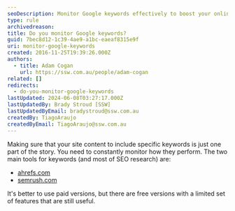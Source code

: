 ```yaml
---
seoDescription: Monitor Google keywords effectively to boost your online presence and stay ahead of the competition with tools like Ahrefs or SEMrush.
type: rule
archivedreason:
title: Do you monitor Google keywords?
guid: 7bec8d12-1c39-4ae9-a1bc-eaeaf8315e9f
uri: monitor-google-keywords
created: 2016-11-25T19:39:26.000Z
authors:
  - title: Adam Cogan
    url: https://ssw.com.au/people/adam-cogan
related: []
redirects:
  - do-you-monitor-google-keywords
lastUpdated: 2024-06-08T03:27:17.000Z
lastUpdatedBy: Brady Stroud [SSW]
lastUpdatedByEmail: bradystroud@ssw.com.au
createdBy: TiagoAraujo
createdByEmail: TiagoAraujo@ssw.com.au
---
```


Making sure that your site content to include specific keywords is just one part of the story. You need to constantly monitor how they perform.
The two main tools for keywords (and most of SEO research) are:

- [ahrefs.com](http://ahrefs.com/)
- [semrush.com](http://semrush.com/)

It's better to use paid versions, but there are free versions with a limited set of features that are still useful.
